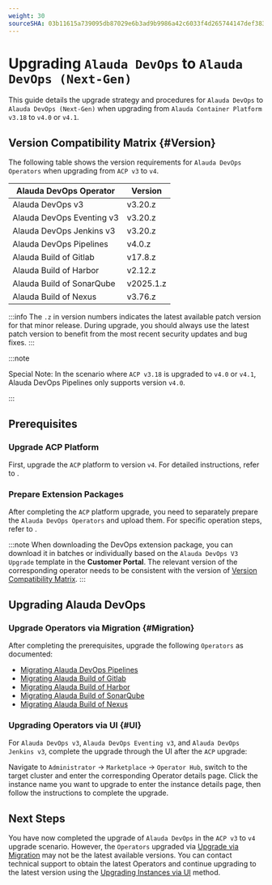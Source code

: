 ```yaml
---
weight: 30
sourceSHA: 03b11615a739095db87029e6b3ad9b9986a42c6033f4d265744147def3832b5a
---
```


# Upgrading `Alauda DevOps` to `Alauda DevOps (Next-Gen)`

This guide details the upgrade strategy and procedures for `Alauda DevOps` to `Alauda DevOps (Next-Gen)` when upgrading from `Alauda Container Platform v3.18` to `v4.0` or `v4.1`.

## Version Compatibility Matrix {#Version}

The following table shows the version requirements for `Alauda DevOps Operators` when upgrading from `ACP v3` to `v4`.

| Alauda DevOps Operator    | Version   |
| ------------------------- | --------- |
| Alauda DevOps v3          | v3.20.z   |
| Alauda DevOps Eventing v3 | v3.20.z   |
| Alauda DevOps Jenkins v3  | v3.20.z   |
| Alauda DevOps Pipelines   | v4.0.z    |
| Alauda Build of Gitlab    | v17.8.z   |
| Alauda Build of Harbor    | v2.12.z   |
| Alauda Build of SonarQube | v2025.1.z |
| Alauda Build of Nexus     | v3.76.z   |

:::info
The `.z` in version numbers indicates the latest available patch version for that minor release. During upgrade, you should always use the latest patch version to benefit from the most recent security updates and bug fixes.
:::

:::note

Special Note: In the scenario where `ACP v3.18` is upgraded to `v4.0` or `v4.1`, Alauda DevOps Pipelines only supports version `v4.0`.

:::

## Prerequisites

### Upgrade ACP Platform

First, upgrade the `ACP` platform to version `v4`. For detailed instructions, refer to  <ExternalSiteLink name="container_platform"  href="upgrade/overview.html" children="Upgrading Container Platform"  />.

### Prepare Extension Packages

After completing the `ACP` platform upgrade, you need to separately prepare the `Alauda DevOps Operators` and upload them. For specific operation steps, refer to  <ExternalSiteLink name="container_platform"  href="ui/cli_tools/#downloading-the-tool" children="Uploading Operators" />.

:::note
When downloading the DevOps extension package, you can download it in batches or individually based on the `Alauda DevOps V3 Upgrade` template in the **Customer Portal**. The relevant version of the corresponding operator needs to be consistent with the version of  [Version Compatibility Matrix](#Version).
:::

## Upgrading Alauda DevOps

### Upgrade Operators via Migration {#Migration}

After completing the prerequisites, upgrade the following `Operators` as documented:

- [Migrating Alauda DevOps Pipelines](./migrating-tekton-v3-to-v4.mdx)
- [Migrating Alauda Build of Gitlab](https://docs.alauda.io/alauda-build-of-gitlab/17.8/upgrade/02_14_upgrade_to_17.html)
- [Migrating Alauda Build of Harbor](https://docs.alauda.io/alauda-build-of-harbor/2.12/upgrade/01_upgrade_2.6.4_to_2.12.html)
- [Migrating Alauda Build of SonarQube](https://docs.alauda.io/alauda-build-of-sonarqube/2025.1/upgrade/05_upgrade_to_2025.1.0.html)
- [Migrating Alauda Build of Nexus](https://docs.alauda.io/alauda-build-of-nexus/3.76/upgrade/migrate_to_3.76.0.html)

### Upgrading Operators via UI {#UI}

For `Alauda DevOps v3`, `Alauda DevOps Eventing v3`, and `Alauda DevOps Jenkins v3`, complete the upgrade through the UI after the `ACP` upgrade:

Navigate to `Administrator` -> `Marketplace` -> `Operator Hub`, switch to the target cluster and enter the corresponding Operator details page. Click the instance name you want to upgrade to enter the instance details page, then follow the instructions to complete the upgrade.

## Next Steps

You have now completed the upgrade of `Alauda DevOps` in the `ACP v3` to `v4` upgrade scenario. However, the `Operators` upgraded via [Upgrade via Migration](#Migration) may not be the latest available versions. You can contact technical support to obtain the latest Operators and continue upgrading to the latest version using the [Upgrading Instances via UI](#UI) method.

